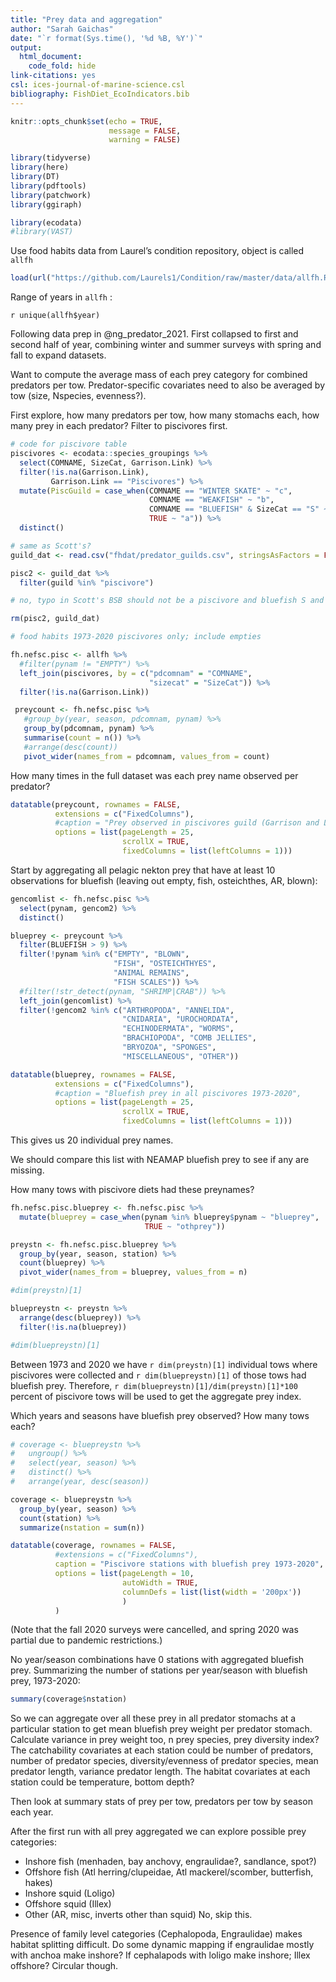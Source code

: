 ```yaml
---
title: "Prey data and aggregation"
author: "Sarah Gaichas"
date: "`r format(Sys.time(), '%d %B, %Y')`"
output:
  html_document:
    code_fold: hide
link-citations: yes
csl: ices-journal-of-marine-science.csl
bibliography: FishDiet_EcoIndicators.bib
---
```


```r
knitr::opts_chunk$set(echo = TRUE,
                      message = FALSE,
                      warning = FALSE)

library(tidyverse)
library(here)
library(DT)
library(pdftools)
library(patchwork)
library(ggiraph)

library(ecodata)
#library(VAST)
```

Use food habits data from Laurel's condition repository, object is called `allfh`

```r
load(url("https://github.com/Laurels1/Condition/raw/master/data/allfh.RData"))
```

Range of years in `allfh` :

`r unique(allfh$year)`

Following data prep in @ng_predator_2021. First collapsed to first and second half of year, combining winter and summer surveys with spring and fall to expand datasets. 

Want to compute the average mass of each prey category for combined predators per tow. Predator-specific covariates need to also be averaged by tow (size, Nspecies, evenness?).

First explore, how many predators per tow, how many stomachs each, how many prey in each predator? Filter to piscivores first. 

```r
# code for piscivore table
piscivores <- ecodata::species_groupings %>%
  select(COMNAME, SizeCat, Garrison.Link) %>%
  filter(!is.na(Garrison.Link),
         Garrison.Link == "Piscivores") %>%
  mutate(PiscGuild = case_when(COMNAME == "WINTER SKATE" ~ "c",
                               COMNAME == "WEAKFISH" ~ "b", 
                               COMNAME == "BLUEFISH" & SizeCat == "S" ~ "b",
                               TRUE ~ "a")) %>%
  distinct()

# same as Scott's?
guild_dat <- read.csv("fhdat/predator_guilds.csv", stringsAsFactors = FALSE)

pisc2 <- guild_dat %>%
  filter(guild %in% "piscivore")

# no, typo in Scott's BSB should not be a piscivore and bluefish S and M missing

rm(pisc2, guild_dat)

# food habits 1973-2020 piscivores only; include empties

fh.nefsc.pisc <- allfh %>%
  #filter(pynam != "EMPTY") %>%
  left_join(piscivores, by = c("pdcomnam" = "COMNAME",
                               "sizecat" = "SizeCat")) %>%
  filter(!is.na(Garrison.Link))

 preycount <- fh.nefsc.pisc %>%
   #group_by(year, season, pdcomnam, pynam) %>%
   group_by(pdcomnam, pynam) %>%
   summarise(count = n()) %>%
   #arrange(desc(count))
   pivot_wider(names_from = pdcomnam, values_from = count)

```

How many times in the full dataset was each prey name observed per predator?

```r
datatable(preycount, rownames = FALSE,
          extensions = c("FixedColumns"),
          #caption = "Prey observed in piscivores guild (Garrison and Link 2000) 1973-2020",
          options = list(pageLength = 25,
                         scrollX = TRUE,
                         fixedColumns = list(leftColumns = 1)))
```

Start by aggregating all pelagic nekton prey that have at least 10 observations for bluefish (leaving out empty, fish, osteichthes, AR, blown):

```r

gencomlist <- fh.nefsc.pisc %>%
  select(pynam, gencom2) %>%
  distinct()

blueprey <- preycount %>%
  filter(BLUEFISH > 9) %>%
  filter(!pynam %in% c("EMPTY", "BLOWN",
                       "FISH", "OSTEICHTHYES",
                       "ANIMAL REMAINS",
                       "FISH SCALES")) %>%
  #filter(!str_detect(pynam, "SHRIMP|CRAB")) %>%
  left_join(gencomlist) %>%
  filter(!gencom2 %in% c("ARTHROPODA", "ANNELIDA",
                         "CNIDARIA", "UROCHORDATA",
                         "ECHINODERMATA", "WORMS",
                         "BRACHIOPODA", "COMB JELLIES",
                         "BRYOZOA", "SPONGES",
                         "MISCELLANEOUS", "OTHER"))
```

```r
datatable(blueprey, rownames = FALSE,
          extensions = c("FixedColumns"),
          #caption = "Bluefish prey in all piscivores 1973-2020",
          options = list(pageLength = 25,
                         scrollX = TRUE,
                         fixedColumns = list(leftColumns = 1)))
```

This gives us 20 individual prey names. 

We should compare this list with NEAMAP bluefish prey to see if any are missing.

How many tows with piscivore diets had these preynames? 

```r
fh.nefsc.pisc.blueprey <- fh.nefsc.pisc %>%
  mutate(blueprey = case_when(pynam %in% blueprey$pynam ~ "blueprey",
                              TRUE ~ "othprey"))

preystn <- fh.nefsc.pisc.blueprey %>%
  group_by(year, season, station) %>%
  count(blueprey) %>%
  pivot_wider(names_from = blueprey, values_from = n) 

#dim(preystn)[1]

bluepreystn <- preystn %>% 
  arrange(desc(blueprey)) %>%
  filter(!is.na(blueprey))

#dim(bluepreystn)[1]

```

Between 1973 and 2020 we have `r dim(preystn)[1]` individual tows where piscivores were collected and `r dim(bluepreystn)[1]` of those tows had bluefish prey. Therefore, `r dim(bluepreystn)[1]/dim(preystn)[1]*100` percent of piscivore tows will be used to get the aggregate prey index. 

Which years and seasons have bluefish prey observed? How many tows each?

```r
# coverage <- bluepreystn %>%
#   ungroup() %>%
#   select(year, season) %>%
#   distinct() %>%
#   arrange(year, desc(season))

coverage <- bluepreystn %>%
  group_by(year, season) %>%
  count(station) %>%
  summarize(nstation = sum(n))

datatable(coverage, rownames = FALSE,
          #extensions = c("FixedColumns"),
          caption = "Piscivore stations with bluefish prey 1973-2020",
          options = list(pageLength = 10,
                         autoWidth = TRUE,
                         columnDefs = list(list(width = '200px'))
                         )
          )
```

(Note that the fall 2020 surveys were cancelled, and spring 2020 was partial due to pandemic restrictions.)

No year/season combinations have 0 stations with aggregated bluefish prey. Summarizing the number of stations per year/season with bluefish prey, 1973-2020:

```r
summary(coverage$nstation)
```

So we can aggregate over all these prey in all predator stomachs at a particular station to get mean bluefish prey weight per predator stomach. Calculate variance in prey weight too, n prey species, prey diversity index? The catchability covariates at each station could be number of predators, number of predator species, diversity/evenness of predator species, mean predator length, variance predator length. The habitat covariates at each station could be temperature, bottom depth?



Then look at summary stats of prey per tow, predators per tow by season each year.

After the first run with all prey aggregated we can explore possible prey categories:  

+  Inshore fish (menhaden, bay anchovy, engraulidae?, sandlance, spot?)
+  Offshore fish (Atl herring/clupeidae, Atl mackerel/scomber, butterfish, hakes)
+  Inshore squid (Loligo)
+  Offshore squid (Illex)
+  Other (AR, misc, inverts other than squid) No, skip this.

Presence of family level categories (Cephalopoda, Engraulidae) makes habitat splitting difficult.
Do some dynamic mapping if engraulidae mostly with anchoa make inshore? 
If cephalapods with loligo make inshore; Illex offshore?
Circular though.